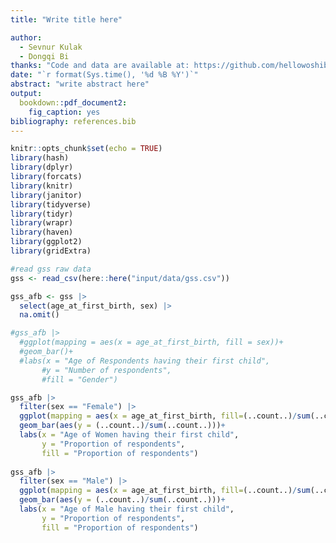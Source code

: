 ```yaml
---
title: "Write title here"

author: 
  - Sevnur Kulak
  - Dongqi Bi
thanks: "Code and data are available at: https://github.com/hellowoshibb/STA304_paper3"
date: "`r format(Sys.time(), '%d %B %Y')`"
abstract: "write abstract here"
output: 
  bookdown::pdf_document2:
    fig_caption: yes
bibliography: references.bib
---
```


```r
knitr::opts_chunk$set(echo = TRUE)
library(hash)
library(dplyr)
library(forcats)
library(knitr)
library(janitor)
library(tidyverse)
library(tidyr)
library(wrapr)
library(haven)
library(ggplot2)
library(gridExtra)
```

```r
#read gss raw data
gss <- read_csv(here::here("input/data/gss.csv"))
```


```r

gss_afb <- gss |>
  select(age_at_first_birth, sex) |>
  na.omit()

#gss_afb |>
  #ggplot(mapping = aes(x = age_at_first_birth, fill = sex))+
  #geom_bar()+
  #labs(x = "Age of Respondents having their first child",
       #y = "Number of respondents",
       #fill = "Gender")

gss_afb |>
  filter(sex == "Female") |>
  ggplot(mapping = aes(x = age_at_first_birth, fill=(..count..)/sum(..count..)))+
  geom_bar(aes(y = (..count..)/sum(..count..)))+
  labs(x = "Age of Women having their first child",
       y = "Proportion of respondents",
       fill = "Proportion of respondents")
  
gss_afb |>
  filter(sex == "Male") |>
  ggplot(mapping = aes(x = age_at_first_birth, fill=(..count..)/sum(..count..)))+
  geom_bar(aes(y = (..count..)/sum(..count..)))+
  labs(x = "Age of Male having their first child",
       y = "Proportion of respondents",
       fill = "Proportion of respondents")

```